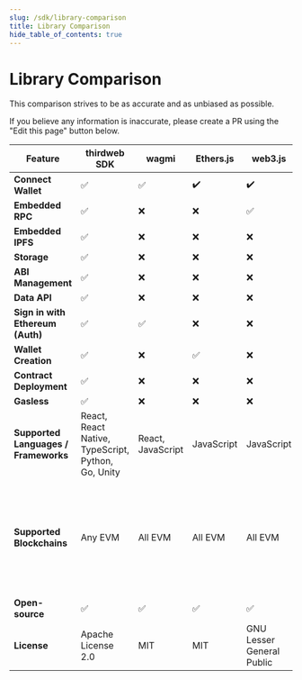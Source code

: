 ```yaml
---
slug: /sdk/library-comparison
title: Library Comparison
hide_table_of_contents: true
---
```


# Library Comparison

This comparison strives to be as accurate and as unbiased as possible.

If you believe any information is inaccurate, please create a PR using the "Edit this page" button below.

<div style={{textAlign:'center'}}>

| Feature                              | thirdweb SDK                                       | wagmi             | Ethers.js  | web3.js                   | Moralis SDK                                                                        | Alchemy SDK                                  |
| ------------------------------------ | -------------------------------------------------- | ----------------- | ---------- | ------------------------- | ---------------------------------------------------------------------------------- | -------------------------------------------- |
| **Connect Wallet**                   | ✅                                                 | ✅                | ✔️         | ✔️                        | ✅                                                                                 | ✅                                           |
| **Embedded RPC**                     | ✅                                                 | ❌                | ❌         | ✅                        | ✅                                                                                 | ✅                                           |
| **Embedded IPFS**                    | ✅                                                 | ❌                | ❌         | ❌                        | ✅                                                                                 | ❌                                           |
| **Storage**                          | ✅                                                 | ❌                | ❌         | ❌                        | ✅                                                                                 | ❌                                           |
| **ABI Management**                   | ✅                                                 | ❌                | ❌         | ❌                        | ❌                                                                                 | ❌                                           |
| **Data API**                         | ✅                                                 | ❌                | ❌         | ❌                        | ✅                                                                                 | ✅                                           |
| **Sign in with Ethereum (Auth)**     | ✅                                                 | ✅                | ❌         | ❌                        | ✅                                                                                 | ❌                                           |
| **Wallet Creation**                  | ✅                                                 | ❌                | ✅         | ❌                        | ❌                                                                                 | ❌                                           |
| **Contract Deployment**              | ✅                                                 | ❌                | ❌         | ❌                        | ❌                                                                                 | ❌                                           |
| **Gasless**                          | ✅                                                 | ❌                | ❌         | ❌                        | ❌                                                                                 | ❌                                           |
| **Supported Languages / Frameworks** | React, React Native, TypeScript, Python, Go, Unity | React, JavaScript | JavaScript | JavaScript                | NodeJS, Python, Unity                                                              | JavaScript                                   |
| **Supported Blockchains**            | Any EVM                                            | All EVM           | All EVM    | All EVM                   | Ethereum, BNB, Polygon, Avalanche, Fantom, Cronos, Arbitrum, Palm, Optimism, Aptos | Ethereum, Polygon, Optimism, Arbitrum, Astar |
| **Open-source**                      | ✅                                                 | ✅                | ✅         | ✅                        | ✅                                                                                 | ✅                                           |
| **License**                          | Apache License 2.0                                 | MIT               | MIT        | GNU Lesser General Public | BSD                                                                                | MIT                                          |

</div>
